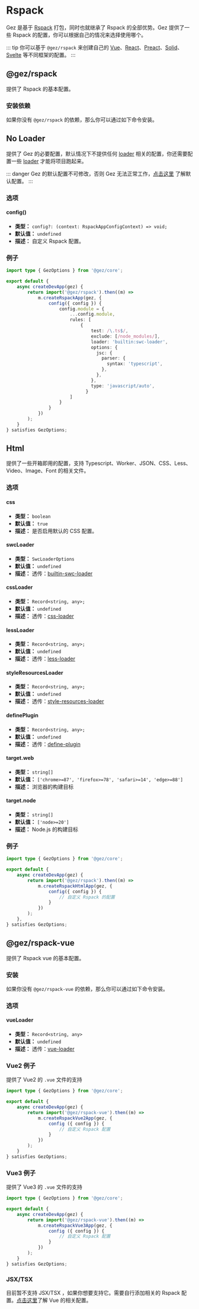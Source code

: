 
# Rspack
Gez 是基于 [Rspack](https://rspack.dev/) 打包，同时也就继承了 Rspack 的全部优势。Gez 提供了一些 Rspack 的配置，你可以根据自己的情况来选择使用哪个。

::: tip
你可以基于  `@gez/rspack` 来创建自己的 [Vue](../framework/vue.mdx)、[React](../framework/react.mdx)、[Preact](../framework/preact.mdx)、[Solid](../framework/solid.mdx)、[Svelte](../framework/solid.mdx) 等不同框架的配置。
:::

## @gez/rspack

提供了 Rspack 的基本配置。

### 安装依赖
如果你没有 `@gez/rspack` 的依赖，那么你可以通过如下命令安装。
<PackageManagerTabs command="install @gez/rspack -D" />

## No Loader
提供了 Gez 的必要配置，默认情况下不提供任何 [loader](https://rspack.dev/guide/features/loader) 相关的配置，你还需要配置一些 [loader](https://rspack.dev/guide/features/loader) 才能将项目跑起来。

::: danger
Gez 的默认配置不可修改，否则 Gez 无法正常工作，[点击这里](https://github.com/dp-os/gez/blob/master/packages/rspack/src/config.ts) 了解默认配置。
:::

### 选项
#### config() <Badge text="v3.0.0" type="tip" />
- **类型：** `config?: (context: RspackAppConfigContext) => void;`
- **默认值：** `undefined`
- **描述：** 自定义 Rspack 配置。

### 例子
```ts title="src/entry.node.ts"
import type { GezOptions } from '@gez/core';

export default {
    async createDevApp(gez) {
        return import('@gez/rspack').then((m) =>
            m.createRspackApp(gez, {
                config({ config }) {
                    config.module = {
                        ...config.module,
                        rules: [
                            {
                                test: /\.ts$/,
                                exclude: [/node_modules/],
                                loader: 'builtin:swc-loader',
                                options: {
                                  jsc: {
                                    parser: {
                                      syntax: 'typescript',
                                    },
                                  },
                                },
                                type: 'javascript/auto',
                              }
                        ]
                    }
                }
            })
        );
    }
} satisfies GezOptions;

```



## Html
提供了一些开箱即用的配置，支持 Typescript、Worker、JSON、CSS、Less、Video、Image、Font 的相关文件。

### 选项
#### css <Badge text="v3.0.0" type="tip" />
- **类型：** `boolean`
- **默认值：** `true`
- **描述：** 是否启用默认的 CSS 配置。

#### swcLoader <Badge text="v3.0.0" type="tip" />
- **类型：** `SwcLoaderOptions`
- **默认值：** `undefined`
- **描述：** 透传：[builtin-swc-loader](https://rspack.dev/guide/features/builtin-swc-loader)
#### cssLoader <Badge text="v3.0.0" type="tip" />
- **类型：** `Record<string, any>;`
- **默认值：** `undefined`
- **描述：** 透传：[css-loader](https://github.com/webpack-contrib/css-loader)
#### lessLoader <Badge text="v3.0.0" type="tip" />
- **类型：** `Record<string, any>;`
- **默认值：** `undefined`
- **描述：** 透传：[less-loader](https://github.com/webpack-contrib/less-loader)
#### styleResourcesLoader <Badge text="v3.0.0" type="tip" />
- **类型：** `Record<string, any>;`
- **默认值：** `undefined`
- **描述：** 透传：[style-resources-loader](https://github.com/yenshih/style-resources-loader)
#### definePlugin <Badge text="v3.0.0" type="tip" />
- **类型：** `Record<string, any>;`
- **默认值：** `undefined`
- **描述：** 透传：[define-plugin](https://rspack.dev/plugins/webpack/define-plugin)
#### target.web <Badge text="v3.0.0" type="tip" />
- **类型：** `string[]`
- **默认值：** `['chrome>=87', 'firefox>=78', 'safari>=14', 'edge>=88']`
- **描述：** 浏览器的构建目标
#### target.node <Badge text="v3.0.0" type="tip" />
- **类型：** `string[]`
- **默认值：** `['node>=20']`
- **描述：** Node.js 的构建目标

### 例子
```ts title="src/entry.node.ts"
import type { GezOptions } from '@gez/core';

export default {
    async createDevApp(gez) {
        return import('@gez/rspack').then((m) =>
            m.createRspackHtmlApp(gez, {
                config({ config }) {
                    // 自定义 Rspack 的配置
                }
            })
        );
    },
} satisfies GezOptions;

```

## @gez/rspack-vue
提供了 Rspack vue 的基本配置。

### 安装
如果你没有 `@gez/rspack-vue` 的依赖，那么你可以通过如下命令安装。
<PackageManagerTabs command="install @gez/rspack-vue -D" />

### 选项
#### vueLoader <Badge text="v3.0.0" type="tip" />
- **类型：** `Record<string, any>`
- **默认值：** `undefined`
- **描述：** 透传：[vue-loader](https://github.com/vuejs/vue-loader)


### Vue2 例子
提供了 Vue2 的 `.vue` 文件的支持

```ts title="src/entry.node.ts"
import type { GezOptions } from '@gez/core';

export default {
    async createDevApp(gez) {
        return import('@gez/rspack-vue').then((m) =>
            m.createRspackVue2App(gez, {
                config ({ config }) {
                    // 自定义 Rspack 配置
                }
            })
        );
    }
} satisfies GezOptions;

```

### Vue3 例子
提供了 Vue3 的 `.vue` 文件的支持
```ts title="src/entry.node.ts"
import type { GezOptions } from '@gez/core';

export default {
    async createDevApp(gez) {
        return import('@gez/rspack-vue').then((m) =>
            m.createRspackVue3App(gez, {
                config ({ config }) {
                    // 自定义 Rspack 配置
                }
            })
        );
    }
} satisfies GezOptions;

```

### JSX/TSX
目前暂不支持 JSX/TSX ，如果你想要支持它。需要自行添加相关的 Rspack 配置。[点击这里](https://rspack.dev/guide/tech/vue)了解 Vue 的相关配置。